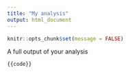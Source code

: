 ```yaml
---
title: "My analysis"
output: html_document
---
```


```r
knitr::opts_chunk$set(message = FALSE)
```

A full output of your analysis

```r
{{code}}
```
